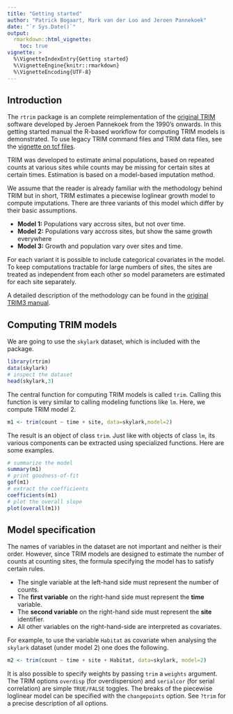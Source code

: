 ```yaml
---
title: "Getting started"
author: "Patrick Bogaart, Mark van der Loo and Jeroen Pannekoek"
date: "`r Sys.Date()`"
output: 
  rmarkdown::html_vignette:
    toc: true
vignette: >
  %\VignetteIndexEntry{Getting started}
  %\VignetteEngine{knitr::rmarkdown}
  %\VignetteEncoding{UTF-8}
---
```


## Introduction

The `rtrim` package is an complete reimplementation of the [original TRIM](https://www.cbs.nl/en-gb/society/nature-and-environment/indices-and-trends--trim--) software developed by Jeroen Pannekoek from the 1990's onwards. In this getting started manual the R-based workflow for computing TRIM models is demonstrated. To use legacy TRIM command files and TRIM data files, see the [vignette on tcf files]().

TRIM was developed to estimate animal populations, based on repeated counts at various sites while counts may be missing for certain sites at certain times. Estimation is based on a model-based imputation method.

We assume that the reader is already familiar with the methodology behind TRIM but in short, TRIM estimates a piecewise loglinear growth model to compute imputations. There are three variants of this model which differ by their basic assumptions.

- **Model 1:** Populations vary accross sites, but not over time.
- **Model 2:** Populations vary accross sites, but show the same growth everywhere
- **Model 3:** Growth and population vary over sites and time.

For each variant it is possible to include categorical covariates in the model. To keep computations tractable for large numbers of sites, the sites are treated as independent from each other so model parameters are estimated for each site separately.

A detailed description of the methodology can be found in the [original TRIM3 manual](https://www.cbs.nl/-/media/imported/onze%20diensten/methoden/trim/documents/2006/13/trim3man.pdf).

## Computing TRIM models

We are going to use the `skylark` dataset, which is included with the package. 
```r
library(rtrim)
data(skylark)
# inspect the dataset
head(skylark,3)
```



The central function for computing TRIM models is called `trim`. Calling this function is very similar to calling modeling functions like `lm`. Here, we compute TRIM model 2.

```r
m1 <- trim(count ~ time + site, data=skylark,model=2)
```
The result is an object of class `trim`. Just like with objects of class `lm`, its various components can be extracted using specialized functions. Here are some examples.
```r
# summarize the model
summary(m1)
# print goodness-of-fit
gof(m1)
# extract the coefficients
coefficients(m1)
# plot the overall slope
plot(overall(m1))
```

## Model specification

The names of variables in the dataset are not important and neither is their order. However, since TRIM models
are designed to estimate the number of counts at counting sites, the formula specifying the model
has to satisfy certain rules.

- The single variable at the left-hand side must represent the number of counts.
- The **first variable** on the right-hand side must represent the **time** variable.
- The **second variable** on the right-hand side must represent the **site** identifier.
- All other variables on the right-hand-side are interpreted as covariates.

For example, to use the variable `Habitat` as covariate when analysing the `skylark` dataset (under model 2) one does the following.

```r
m2 <- trim(count ~ time + site + Habitat, data=skylark, model=2)
```

It is also possible to specify weights by passing `trim` a `weights` argument. The TRIM options `overdisp` (for overdispersion) and `serialcor` (for serial correlation) are simple `TRUE/FALSE` toggles. The breaks of the piecewise loglinear model can be specified with the `changepoints` option. See `?trim` for a precise description of all options.











